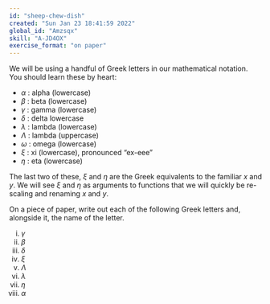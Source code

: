 ```yaml
---
id: "sheep-chew-dish"
created: "Sun Jan 23 18:41:59 2022"
global_id: "Amzsqx"
skill: "A-JD4OX"
exercise_format: "on paper"
---
```


We will be using a handful of Greek letters in our mathematical notation. You should learn these by heart:

* $\alpha$  : alpha (lowercase)
* $\beta$  : beta (lowercase)
* $\gamma$  : gamma (lowercase)
* $\delta$  : delta lowercase
* $\lambda$  : lambda (lowercase)
* $\Lambda$  : lambda (uppercase)
* $\omega$  : omega (lowercase)
* $\xi$  : xi (lowercase), pronounced "ex-eee"
* $\eta$  : eta (lowercase)

The last two of these, $\xi$ and $\eta$ are the Greek equivalents to the familiar $x$ and $y$. We will see $\xi$ and $\eta$ as arguments to functions that we will quickly be re-scaling and renaming $x$ and $y$.

On a piece of paper, write out each of the following Greek letters and, alongside it, the name of the letter.

i. $\gamma$
#. $\beta$
#. $\delta$
#. $\xi$
#. $\Lambda$
#. $\lambda$
#. $\eta$
#. $\alpha$




